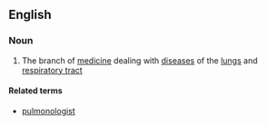 ==English==

===Noun===
{{wikipedia}}
{{en-noun|-}}

#{{medicine}} The branch of [[medicine]] dealing with [[disease]]s of the [[lungs]] and [[respiratory tract]]

====Related terms====
*[[pulmonologist]]